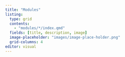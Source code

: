 ```yaml
---
title: "Modules"
listing:
  type: grid
  contents:
    - "modules/*/index.qmd"
  fields: [title, description, image]
  image-placeholder: "images/image-place-holder.png"
  grid-columns: 4
editor: visual
---
```

